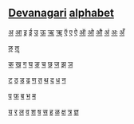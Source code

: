 ==[[Devanagari]] [[alphabet]]==
[[अ]] [[आ]] [[इ]] [[ई]] [[उ]] [[ऊ]] [[ऋ]] [[ॠ]] [[ऍ]] [[ए]] [[ऐ]] [[ऑ]] [[ओ]] [[औ]] [[अं]] [[अः]] [[अँ]]

[[ऌ]] [[ॡ]] 

[[क]] [[ख]] [[ग]] [[घ]] [[ङ]] [[च]] [[छ]] [[ज]] [[झ]] [[ञ]]

[[ट]] [[ठ]] [[ड]] [[ढ]] [[ण]] [[त]] [[थ]] [[द]] [[ध]] [[न]]

[[प]] [[फ]] [[ब]] [[भ]] [[म]]

[[य]] [[र]] [[ल]] [[व]] [[श]] [[ष]] [[स]] [[ह]] [[ळ]] [[क्ष]] [[त्र]] [[ज्ञ]]
